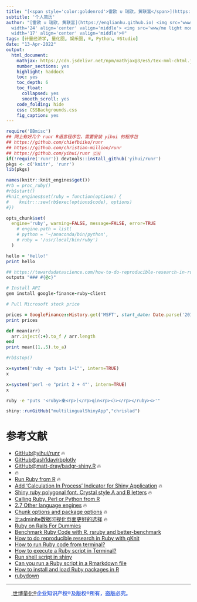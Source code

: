 ```yaml
---
title: "[<span style='color:goldenrod'>雷欧 ∪ 瑞欧，黄联富</span>](https://beta.rstudioconnect.com/content/3091/ryo-eng.html)"
subtitle: '个人简历'
author: "[雷欧 ∪ 瑞欧，黄联富](https://englianhu.github.io) <img src='www/ENG.jpg'
  width='24' align='center' valign='middle'> <img src='www/me light mode.jpg'
  width='17' align='center' valign='middle'>®"
tags: [计量经济学, 量化圈, 娱乐圈, ®, Python, ®Studio]
date: "13-Apr-2022"
output:
  html_document:
    mathjax: https://cdn.jsdelivr.net/npm/mathjax@3/es5/tex-mml-chtml.js
    number_sections: yes
    highlight: haddock
    toc: yes
    toc_depth: 6
    toc_float:
      collapsed: yes
      smooth_scroll: yes
    code_folding: hide
    css: CSSBackgrounds.css
    fig_caption: yes
---
```



```r
require('BBmisc')
## 网上有好几个 runr R语言程序包，需要安装 yihui 的程序包
## https://github.com/chiefbiiko/runr
## https://github.com/christian-million/runr
## https://github.com/yihui/runr 🇨🇳
if(!require('runr')) devtools::install_github('yihui/runr')
pkgs <- c('knitr', 'runr')
lib(pkgs)

names(knitr::knit_engines$get())
#rb = proc_ruby()
#rb$start()
#knit_engines$set(ruby = function(options) {
#    knitr:::sew(rb$exec(options$code), options)
#})

opts_chunk$set(
  engine='ruby', warning=FALSE, message=FALSE, error=TRUE
    # engine.path = list(
    # python = '~/anaconda/bin/python',
    # ruby = '/usr/local/bin/ruby')
  )
```

```ruby
hello = 'Hello!'
print hello
```

```ruby
## https://towardsdatascience.com/how-to-do-reproducible-research-in-ruby-with-gknit-c26d2684d64e
outputs "### #{@c}"
```

```ruby
# Install API
gem install google-finance-ruby-client

# Pull Microsoft stock price

prices = GoogleFinance::History.get('MSFT', start_date: Date.parse('2016-01-03'), end_date: Date.parse('2016-01-10'))
print prices
```

```ruby
def mean(arr)
  arr.inject(:+).to_f / arr.length
end
print mean((1..5).to_a)
```

```ruby
#rb$stop()
```

```r
x=system('ruby -e "puts 1+1"', intern=TRUE)
x

x=system('perl -e "print 2 + 4"', intern=TRUE)
x
```

```bash
ruby -e "puts '<ruby>秦<rp>(</rp>qin<rp><)></rp></ruby><>'"
```

```r
shiny::runGitHub("multilingualShinyApp","chrislad")
```


# 参考文献

- [GitHub@yihui/runr](https://github.com/yihui/runr) 🔥
- [GitHub@ash1day/rbplotly](https://github.com/ash1day/rbplotly)
- [GitHub@matt-dray/badgr-shiny.R](https://gist.github.com/matt-dray/cda4a3facb6b1ca848a8ddbcc885a669) 🔥
- [](https://community.rstudio.com/t/how-to-start-a-new-project-using-a-badge-in-githubs-readme-md/87370) 🔥
- [Run Ruby from R](https://rpubs.com/y4ashida/ruby-knitr) 🔥
- [Add 'Calculation In Process' Indicator for Shiny Application](https://www.r-bloggers.com/2014/01/add-calculation-in-process-indicator-for-shiny-application) 🔥
- [Shiny ruby polygonal font. Crystal style A and B letters](https://www.123rf.com/photo_28905643_shiny-ruby-polygonal-font-crystal-style-a-and-b-letters.html) 🔥
- [Calling Ruby, Perl or Python from R](https://www.r-bloggers.com/2010/06/calling-ruby-perl-or-python-from-r)
- [2.7 Other language engines](https://bookdown.org/yihui/rmarkdown/language-engines.html) 🔥
- [Chunk options and package options](https://yihui.org/knitr/options) 🔥
- [比adminlte数据可视化页面更好的选择](https://www.fanruan.com/bw/absj) 🔥
- [Ruby on Rails For Dummies](https://books.google.com.my/books?id=CHx7Cb9a32cC&pg=PT86&lpg=PT86&dq=apply+ruby+text+on+r+shiny&source=bl&ots=U7jZJn67ka&sig=ACfU3U3s_ZN6GwjKjwdmg2V-5oq5buVtWg&hl=zh-CN&sa=X&ved=2ahUKEwi-842v4I73AhX_3zgGHcthDHgQ6AF6BAghEAM#v=onepage&q=apply%20ruby%20text%20on%20r%20shiny&f=false)
- [Benchmark Ruby Code with R, rsruby and better-benchmark](https://smartlogic.io/blog/2008-10-08-benchmark-ruby-code-with-r-rsruby-and-better-benchmark)
- [How to do reproducible research in Ruby with gKnit](https://towardsdatascience.com/how-to-do-reproducible-research-in-ruby-with-gknit-c26d2684d64e)
- [How to run Ruby code from terminal?](https://stackoverflow.com/questions/12378818/how-to-run-ruby-code-from-terminal)
- [How to execute a Ruby script in Terminal?](https://stackoverflow.com/questions/8721369/how-to-execute-a-ruby-script-in-terminal)
- [Run shell script in shiny](https://stackoverflow.com/questions/48298462/run-shell-script-in-shiny)
- [Can you run a Ruby script in a Rmarkdown file](https://community.rstudio.com/t/can-you-run-a-ruby-script-in-a-rmarkdown-file/93165)
- [How to install and load Ruby packages in R](https://community.rstudio.com/t/how-to-install-and-load-ruby-packages-in-r/93287)
- [rubydown](https://github.com/genya0407/rbmark)

------------------------------------------------------------------------

[<img src="www/Scibrokes.png" width="14"/> 世博量化®](http://www.scibrokes.com)[**企业知识产权®及版权®所有，盗版必究。**]{style="color:RoyalBlue"}
